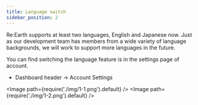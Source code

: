 ```yaml
---
title: Language switch
sidebar_position: 2
---
```


Re:Earth supports at least two languages, English and Japanese now. Just as our development team has members from a wide variety of language backgrounds, we will work to support more languages in the future.

You can find switching the language feature is in the settings page of account.
- Dashboard header -> Account Settings

<Image path={require('./img/1-1.png').default} />
<Image path={require('./img/1-2.png').default} />




